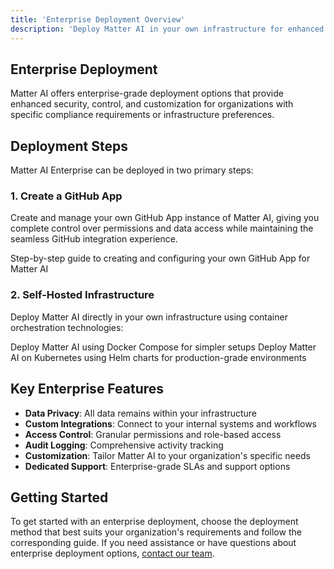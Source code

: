 ```yaml
---
title: 'Enterprise Deployment Overview'
description: 'Deploy Matter AI in your own infrastructure for enhanced security and control'
---
```


## Enterprise Deployment

Matter AI offers enterprise-grade deployment options that provide enhanced security, control, and customization for organizations with specific compliance requirements or infrastructure preferences.

## Deployment Steps

Matter AI Enterprise can be deployed in two primary steps:

### 1. Create a GitHub App

Create and manage your own GitHub App instance of Matter AI, giving you complete control over permissions and data access while maintaining the seamless GitHub integration experience.

<CardGroup cols={1}>
  <Card title="Create Your Own GitHub App" icon="github" href="/enterprise/create-your-own-github-app">
    Step-by-step guide to creating and configuring your own GitHub App for Matter AI
  </Card>
</CardGroup>

### 2. Self-Hosted Infrastructure

Deploy Matter AI directly in your own infrastructure using container orchestration technologies:

<CardGroup cols={2}>
  <Card title="Docker Compose Deployment" icon="docker" href="/enterprise/self-hosted-docker-compose">
    Deploy Matter AI using Docker Compose for simpler setups
  </Card>
  <Card title="Kubernetes Deployment" icon="helm" href="/enterprise/self-hosted-helm-chart">
    Deploy Matter AI on Kubernetes using Helm charts for production-grade environments
  </Card>
</CardGroup>

## Key Enterprise Features

- **Data Privacy**: All data remains within your infrastructure
- **Custom Integrations**: Connect to your internal systems and workflows
- **Access Control**: Granular permissions and role-based access
- **Audit Logging**: Comprehensive activity tracking
- **Customization**: Tailor Matter AI to your organization's specific needs
- **Dedicated Support**: Enterprise-grade SLAs and support options

## Getting Started

To get started with an enterprise deployment, choose the deployment method that best suits your organization's requirements and follow the corresponding guide. If you need assistance or have questions about enterprise deployment options, [contact our team](https://matterai.so/contact).
